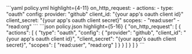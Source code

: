 

<CodeGroup>
```yaml policy.yml highlight={4-11}
on_http_request:
  - actions:
    - type: "oauth"
    config:
    provider: "github"
    client_id: "{your app's oauth client id}"
    client_secret: "{your app's oauth client secret}"
    scopes:
    - "read:user"
    - "read:org"
```
```json policy.json highlight={5-16}
{
  "on_http_request": [
    {
      "actions": [
        {
          "type": "oauth",
          "config": {
            "provider": "github",
            "client_id": "{your app's oauth client id}",
            "client_secret": "{your app's oauth client secret}",
            "scopes": [
              "read:user",
              "read:org"
            ]
          }
        }
      ]
    }
  ]
}
```
</CodeGroup>
